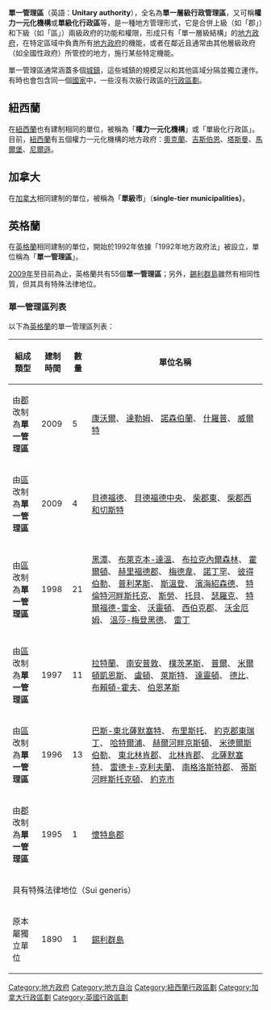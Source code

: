 {{英格兰行政区}}
'''單一管理區'''（英語：'''Unitary authority'''），全名為'''單一層級行政管理區'''，又可稱'''權力一元化機構'''或'''單級化行政區'''等，是一種地方管理形式，它是合併上級（如「郡」）和下級（如「區」）兩級政府的功能和權限，形成只有「單一層級結構」的[[地方政府|地方政府]]，在特定區域中負責所有[[地方政府|地方政府]]的機能，或者在鄰近且通常由其他層級政府（如全國性政府）所管控的地方，施行某些特定機能。

單一管理區通常涵蓋多個[[城鎮|城鎮]]，這些城鎮的規模足以和其他區域分隔並獨立運作。有時也會包含同一個[[國家|國家]]中，一些沒有次級行政區的[[行政區劃|行政區劃]]。

== 紐西蘭 ==
在[[紐西蘭|紐西蘭]]也有建制相同的單位，被稱為「'''權力一元化機構'''」或「單級化行政區」。目前，[[紐西蘭|紐西蘭]]有五個權力一元化機構的地方政府：[[奧克蘭_(紐西蘭)|奧克蘭]]、[[吉斯伯恩|吉斯伯恩]]、[[塔斯曼|塔斯曼]]、[[馬爾堡_(紐西蘭)|馬爾堡]]、[[尼爾遜|尼爾遜]]。

== 加拿大 ==
在[[加拿大|加拿大]]相同建制的單位，被稱為「'''單級市'''」（'''single-tier municipalities）'''。
 
== 英格蘭 ==

在[[英格蘭|英格蘭]]相同建制的單位，開始於1992年依據「1992年地方政府法」被設立，單位稱為「'''單一管理區'''」。

[[2009年|2009年]]至目前為止，英格蘭共有55個'''單一管理區'''；另外，[[錫利群島|錫利群島]]雖然有相同性質，但其具有特殊法律地位。

=== 單一管理區列表 ===
以下為[[英格蘭|英格蘭]]的單一管理區列表：

{| class="wikitable"
|-
! 組成類型 || 建制時間 || 數量 || 單位名稱
|-
| 由[[英格蘭的郡|郡]] 改制為'''單一管理區'''|| 2009 || 5 || [[康沃爾郡|康沃爾]]、 [[達勒姆郡|達勒姆]]、 [[諾森伯蘭郡|諾森伯蘭]]、 [[什羅普郡|什羅普]]、 [[威爾特郡|威爾特]]
|-
| 由[[英格蘭的區|區]] 改制為'''單一管理區'''|| 2009 || 4 || [[貝德福德區|貝德福德]]、 [[貝德福德中央|貝德福德中央]]、 [[柴郡東|柴郡東]]、 [[柴郡西和切斯特|柴郡西和切斯特]]
|-
| 由[[英格蘭的區|區]] 改制為'''單一管理區'''||1998 || 21 || [[黑潭|黑潭]]、 [[布萊克本-達溫|布萊克本-達溫]]、 [[布拉克內爾森林|布拉克內爾森林]]、 [[霍爾頓|霍爾頓]]、 [[赫里福德郡|赫里福德郡]]、 [[梅德韋|梅德韋]]、 [[諾丁罕|諾丁罕]]、 [[彼得伯勒|彼得伯勒]]、 [[普利茅斯|普利茅斯]]、 [[斯溫登|斯溫登]]、 [[濱海紹森德|濱海紹森德]]、 [[特倫特河畔斯托克|特倫特河畔斯托克]]、 [[斯勞|斯勞]]、 [[托貝|托貝]]、 [[瑟羅克|瑟羅克]]、 [[特爾福德-雷金|特爾福德-雷金]]、 [[沃靈頓|沃靈頓]]、 [[西伯克郡|西伯克郡]]、 [[沃金厄姆|沃金厄姆]]、 [[溫莎-梅登黑德|溫莎-梅登黑德]]、 [[雷丁|雷丁]]
|-
| 由[[英格蘭的區|區]] 改制為'''單一管理區'''||1997 || 11 || [[拉特蘭|拉特蘭]]、 [[南安普敦|南安普敦]]、 [[樸茨茅斯|樸茨茅斯]]、 [[普爾|普爾]]、 [[米爾頓凱恩斯|米爾頓凱恩斯]]、 [[盧頓|盧頓]]、 [[萊斯特|萊斯特]]、 [[達靈頓|達靈頓]]、 [[德比|德比]]、 [[布賴頓-霍夫|布賴頓-霍夫]]、 [[伯恩茅斯|伯恩茅斯]]
|-
| 由[[英格蘭的區|區]] 改制為'''單一管理區'''||1996 || 13 || [[巴斯-東北薩默塞特|巴斯-東北薩默塞特]]、 [[布里斯托|布里斯托]]、 [[東約克郡|約克郡東瑞丁]]、 [[哈特爾浦|哈特爾浦]]、 [[赫爾河畔京斯頓|赫爾河畔京斯頓]]、 [[米德爾斯伯勒|米德爾斯伯勒]]、 [[東北林肯郡|東北林肯郡]]、 [[北林肯郡|北林肯郡]]、 [[北薩默塞特|北薩默塞特]]、 [[雷德卡-克利夫蘭|雷德卡-克利夫蘭]]、 [[南格洛斯特郡|南格洛斯特郡]]、 [[蒂斯河畔斯托克頓|蒂斯河畔斯托克頓]]、 [[約克市|約克市]]
|-
| 由[[英格蘭的郡|郡]] 改制為'''單一管理區'''||1995 || 1|| [[懷特島郡|懷特島郡]]
|-
! colspan=4 | 具有特殊法律地位（Sui generis） 
|-
| 原本屬獨立單位||1890 || 1|| [[錫利群島|錫利群島]]
|}

{{Structure of English administrative divisions}}

[[Category:地方政府|Category:地方政府]]
[[Category:地方自治|Category:地方自治]]
[[Category:紐西蘭行政區劃|Category:紐西蘭行政區劃]]
[[Category:加拿大行政區劃|Category:加拿大行政區劃]]
[[Category:英國行政區劃|Category:英國行政區劃]]